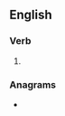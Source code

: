 ==English==

===Verb===
{{head|en|verb form}}

# {{present participle of|asperse|lang=en|nocat=1}}

===Anagrams===
* {{anagrams|en|a=aeginprss|grapiness|pinegrass|preassign|preassing|repassing|spearings}}